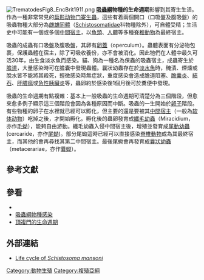 [[File:TrematodesFig8_EncBrit1911.png|thumb]]
'''[[吸蟲綱|吸蟲綱]]物種的生命週期'''影響到其寄生生活。作為一種非常常見的[[扁形动物门|扁形动物门]][[寄生蟲|寄生蟲]]，這些有着兩個開口（口吸盤及腹吸盤）的吸蟲物種大部分為[[雌雄同體|雌雄同體]]{{R|dict}}（[[Schistosomatidae|Schistosomatidae]]科物種除外），可自體受精；生活史中可能有一個或多個[[中間宿主|中間宿主]]，以[[魚類|魚類]]、[[人體|人體]]等多種[[脊椎動物|脊椎動物]]為最終宿主{{R|郑}}。

吸蟲的成蟲有口吸盤及腹吸盤，其卵有[[卵蓋|卵蓋]]（operculum）{{R|郑}}。蟲體表面有分泌物包裹，保護蟲體在宿主，除了可吸收養份，亦不會被消化。因此牠們在人體中最久可活30年，由生食淡水魚而感染。貓、狗為一種名為保蟲的吸蟲宿主，成蟲寄生於[[膽管|膽道]]，大量感染時可在膽囊中發現蟲體。曩狀幼蟲存在於[[淡水魚|淡水魚]]時，醃漬、煙燻或脫水皆不能將其殺死，輕微感染時無症狀，重度感染會造成膽道阻塞、[[膽囊炎|膽囊炎]]、[[結石|結石]]、[[肝膿痬|肝膿痬]]或[[胰臟炎|急性胰臟炎]]等，蟲卵約於感染後1個月後可於糞便中發現{{R|一}}。

吸蟲的生命週期有點複雜：基本上一般吸蟲的生命週期可清楚分為三個階段，但愈來愈多例子顯示這三個階段會因為各種原因而中斷{{R|Poulin & Cribb 2002}}。吸蟲的一生開始於[[卵|卵子]]階段。有些物種的卵子在水裡就已經可以孵化，但主要的還是要被其[[中間宿主|中間宿主]]（一般為[[软体动物|软体动物]]）吃掉之後，才開始孵化。孵化後的蟲卵發育成[[纖毛幼蟲|纖毛幼蟲]]（Miracidium，亦作[[毛蚴|毛蚴]]）{{R|郑}}，能夠自由游動{{R|Poulin & Cribb 2002}}。纖毛幼蟲入侵中間宿主後，增殖並發育成[[尾動幼蟲|尾動幼蟲]](cercaride，亦作[[尾蚴|尾蚴]]){{R|郑}}。部分尾蚴這時已經可以直接感染[[脊椎動物|脊椎動物]]成為其最終宿主，而其他的會再尋找其第二中間宿主{{R|Poulin & Cribb 2002}}。最後尾蚴會再發育成[[曩狀幼蟲|曩狀幼蟲]]（metacerariae，亦作[[曩蚴|曩蚴]]）{{R|郑|Poulin & Cribb 2002}}。

==參考文獻==
{{reflist |refs=
<ref name="一">{{cite journal |url=http://city.udn.com/64540/4514360 |author=[[溫惠敏|溫惠敏]] |year=2011 |title=《石門水庫活魚3吃 陷危機》 |journal=[[壹週刊_(台灣)|壹週刊 (台灣)]] |volume=506 |pages=69 |date=2011-02-03 |access-date=2016-09-25 |language=zh-hant |archive-date=2019-05-15 |archive-url=https://web.archive.org/web/20190515022320/http://city.udn.com/64540/4514360 |dead-url=no }}</ref>
<ref name="郑">{{cite book
 |chapter-url=http://cod.zzu.edu.cn/newware/rtjsc/kcnr/zj/zh6/zj6-1-01.html
 |chapter=第二篇 蠕虫学：第六章 吸 虫：吸虫概论
 |url=http://cod.zzu.edu.cn/newware/rtjsc/kcnr/frame.html
 |dead-url=yes
 |archive-url=https://web.archive.org/web/20160927040246/http://cod.zzu.edu.cn/newware/rtjsc/kcnr/frame.html
 |title=人体寄生虫学
 |publisher=[[郑州大学|郑州大学]]远程教育学院
 |access-date=2016-09-25
 |archive-date=2016-09-27
 |language=zh-hans
 }}</ref>
<ref name=dict>{{cite book
 |author=[[李永基|李永基]]
 |chapter=第貳部無脊椎動物 第VII篇扁形動物門 |title=中山自然科學大辭典 |volume=第九冊：動物學 |url={{google books |id=KG5LAdMOUtwC |pg=PA261 |dq=%E5%81%8F%E4%BD%93%E4%BA%9A%E7%9B%AE |plain-url=yes}} |page=249, 259-272 |language=zh-hant |access-date=2016-09-23 }}</ref>
<ref name="Poulin & Cribb 2002">{{cite journal |doi=10.1016/S1471-4922(02)02262-6 |pmid=11998706 |title=Trematode life cycles: Short is sweet? |journal=Trends in Parasitology |volume=18 |issue=4 |pages=176–83 |year=2002 |last1=Poulin |first1=Robert |last2=Cribb |first2=Thomas H |language=en }}</ref>
}}

==參看==
* {{tsl|en|Bucephalus polymorphus}}
* [[吸蟲綱#感染|吸蟲綱物種感染]]
* [[頂複門的生命週期|頂複門的生命週期]]

==外部連結==
* [https://web.archive.org/web/20180519205020/http://www.metapathogen.com/schistosoma/schistosoma-mansoni.html Life cycle of ''Schistosoma mansoni'']

[[Category:動物生殖|Category:動物生殖]]
[[Category:複殖亞綱|Category:複殖亞綱]]